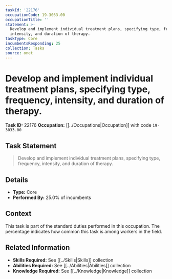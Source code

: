 ```yaml
---
taskId: '22176'
occupationCode: 19-3033.00
occupationTitle: ''
statement: >-
  Develop and implement individual treatment plans, specifying type, frequency,
  intensity, and duration of therapy.
taskType: Core
incumbentsResponding: 25
collection: Tasks
source: onet
---
```

# Develop and implement individual treatment plans, specifying type, frequency, intensity, and duration of therapy.

**Task ID:** 22176
**Occupation:** [[../Occupations|Occupation]] with code `19-3033.00`

## Task Statement

> Develop and implement individual treatment plans, specifying type, frequency, intensity, and duration of therapy.

## Details

- **Type:** Core
- **Performed By:** 25.0% of incumbents

## Context

This task is part of the standard duties performed in this occupation. The percentage indicates how common this task is among workers in the field.

## Related Information

- **Skills Required:** See [[../Skills|Skills]] collection
- **Abilities Required:** See [[../Abilities|Abilities]] collection
- **Knowledge Required:** See [[../Knowledge|Knowledge]] collection
